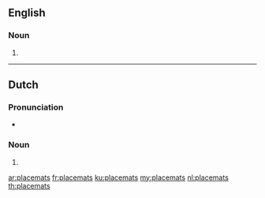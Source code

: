 {{also|place mats}}
==English==

===Noun===
{{head|en|noun plural form}}

# {{plural of|placemat|lang=en}}

----

==Dutch==

===Pronunciation===
* {{audio|Nl-placemats.ogg|Audio|lang=nl}}

===Noun===
{{head|nl|noun plural form}}

# {{nl-noun form of|pl|placemat}}

[[ar:placemats]]
[[fr:placemats]]
[[ku:placemats]]
[[my:placemats]]
[[nl:placemats]]
[[th:placemats]]